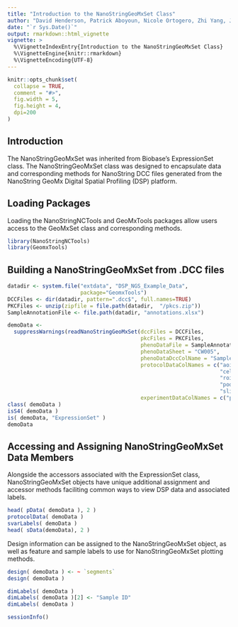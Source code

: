 ```yaml
---
title: "Introduction to the NanoStringGeoMxSet Class"
author: "David Henderson, Patrick Aboyoun, Nicole Ortogero, Zhi Yang, Jason Reeves, Kara Gorman, Rona Vitancol, Thomas Smith, Maddy Griswold"
date: "`r Sys.Date()`"
output: rmarkdown::html_vignette
vignette: >
  %\VignetteIndexEntry{Introduction to the NanoStringGeoMxSet Class}
  %\VignetteEngine{knitr::rmarkdown}
  %\VignetteEncoding{UTF-8}
---
```


```r
knitr::opts_chunk$set(
  collapse = TRUE,
  comment = "#>",
  fig.width = 5,
  fig.height = 4,
  dpi=200
)
```

## Introduction

The NanoStringGeoMxSet was inherited from Biobase's ExpressionSet class. The NanoStringGeoMxSet class was designed to encapsulate data and corresponding methods for NanoString DCC files generated from the NanoString GeoMx 
Digital Spatial Profiling (DSP) platform.


## Loading Packages

Loading the NanoStringNCTools and GeoMxTools packages allow users access to the GeoMxSet class and corresponding methods.

```r
library(NanoStringNCTools)
library(GeomxTools)
```

## Building a NanoStringGeoMxSet from .DCC files 

```r
datadir <- system.file("extdata", "DSP_NGS_Example_Data",
                       package="GeomxTools")
DCCFiles <- dir(datadir, pattern=".dcc$", full.names=TRUE)
PKCFiles <- unzip(zipfile = file.path(datadir,  "/pkcs.zip"))
SampleAnnotationFile <- file.path(datadir, "annotations.xlsx")

demoData <-
  suppressWarnings(readNanoStringGeoMxSet(dccFiles = DCCFiles,
                                          pkcFiles = PKCFiles,
                                          phenoDataFile = SampleAnnotationFile,
                                          phenoDataSheet = "CW005",
                                          phenoDataDccColName = "Sample_ID",
                                          protocolDataColNames = c("aoi",
                                                                   "cell_line",
                                                                   "roi_rep",
                                                                   "pool_rep",
                                                                   "slide_rep"),
                                          experimentDataColNames = c("panel")))
class( demoData )
isS4( demoData )
is( demoData, "ExpressionSet" )
demoData
```


## Accessing and Assigning NanoStringGeoMxSet Data Members

Alongside the accessors associated with the ExpressionSet class, NanoStringGeoMxSet objects have unique additional assignment and accessor methods faciliting common ways to view DSP data and associated labels.

```r
head( pData( demoData ), 2 )
protocolData( demoData )
svarLabels( demoData )
head( sData(demoData), 2 )
```

Design information can be assigned to the NanoStringGeoMxSet object, as well as feature and sample labels to use for NanoStringGeoMxSet plotting methods.

```r
design( demoData ) <- ~ `segments`
design( demoData )

dimLabels( demoData )
dimLabels( demoData )[2] <- "Sample ID"
dimLabels( demoData )
```

```r
sessionInfo()
```

